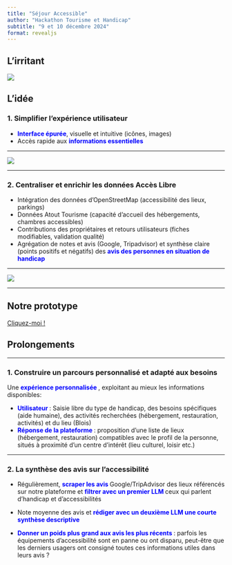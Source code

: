 ```yaml
---
title: "Séjour Accessible"
author: "Hackathon Tourisme et Handicap"
subtitle: "9 et 10 décembre 2024"
format: revealjs
---
```


## L'irritant

![](photos/Persona.png){.r-stretch}

## L'idée

### 1. Simplifier l’expérience utilisateur

- [**Interface épurée**]{style="color:blue;"}, visuelle et intuitive (icônes, images)
- Accès rapide aux [**informations essentielles**]{style="color:blue;"}

---

![](photos/maquette_interface_2.png){.r-stretch}

---

### 2. Centraliser et enrichir les données Accès Libre

- Intégration des données d’OpenStreetMap (accessibilité des lieux, parkings)
- Données Atout Tourisme (capacité d’accueil des hébergements, chambres accessibles)
- Contributions des propriétaires et retours utilisateurs (fiches modifiables, validation qualité)
- Agrégation de notes et avis (Google, Tripadvisor) et synthèse claire (points positifs et négatifs) des [**avis des personnes en situation de handicap**]{style="color:blue;"}

---

![](photos/Maquette_interface_4.png){.r-stretch}

---

## Notre prototype

[Cliquez-moi !](https://ludovicdop.github.io/test_site.github.io/html/index.html)

## Prolongements

---

### 1. Construire un parcours personnalisé et adapté aux besoins

Une <span style="color: blue;font-weight: bold;"> expérience personnalisée </span>, exploitant au mieux les informations disponibles:

- <span style="color: blue;font-weight: bold;"> Utilisateur </span> : Saisie libre du type de handicap, des besoins spécifiques (aide humaine), des activités recherchées (hébergement, restauration, activités) et du lieu (Blois)
- <span style="color: blue;font-weight: bold;"> Réponse de la plateforme </span> : proposition d'une liste de lieux (hébergement, restauration) compatibles avec le profil de la personne, situés à proximité d'un centre d'intérêt (lieu culturel, loisir etc.)

---

### 2. La synthèse des avis sur l'accessibilité

-   Régulièrement, <span style="color: blue;font-weight: bold;"> scraper les avis </span>Google/TripAdvisor des lieux référencés sur notre plateforme et <span style="color: blue;font-weight: bold;"> filtrer avec un premier LLM </span> ceux qui parlent d'handicap et d'accessibilités 

- Note moyenne des avis et <span style="color: blue;font-weight: bold;"> rédiger avec un deuxième LLM une courte synthèse descriptive</span>

-   <span style="color: blue;font-weight: bold;"> Donner un poids plus grand aux avis les plus récents </span> : parfois les équipements d'accessibilité sont en panne ou ont disparu, peut-être que les derniers usagers  ont consigné toutes ces informations utiles dans leurs avis ?

